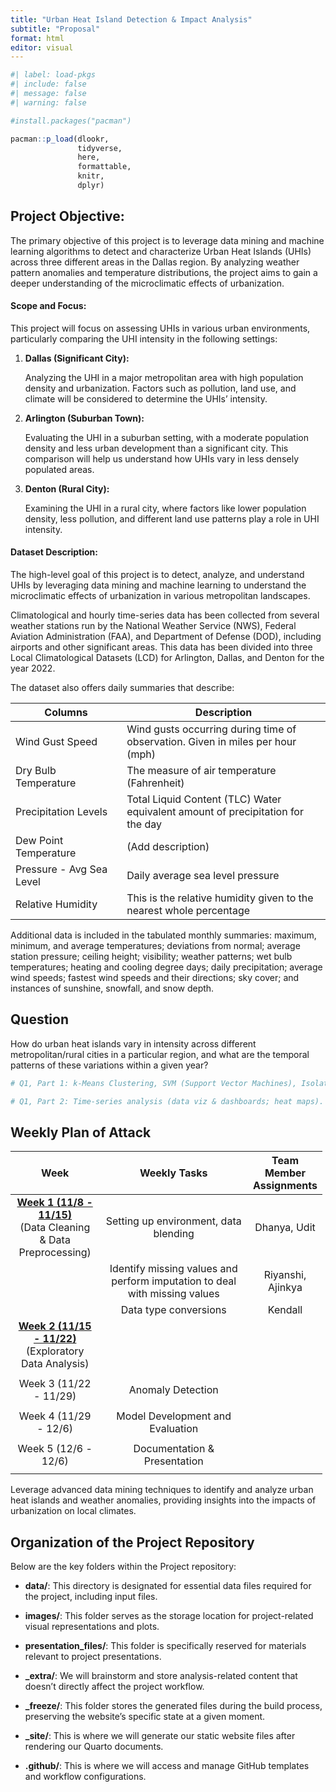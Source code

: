 ```yaml
---
title: "Urban Heat Island Detection & Impact Analysis"
subtitle: "Proposal"
format: html
editor: visual
---
```


```r
#| label: load-pkgs
#| include: false
#| message: false
#| warning: false

#install.packages("pacman")

pacman::p_load(dlookr,
               tidyverse,
               here,
               formattable,
               knitr,
               dplyr)
```

## Project Objective**:**

The primary objective of this project is to leverage data mining and machine learning algorithms to detect and characterize Urban Heat Islands (UHIs) across three different areas in the Dallas region. By analyzing weather pattern anomalies and temperature distributions, the project aims to gain a deeper understanding of the microclimatic effects of urbanization.

#### **Scope and Focus:**

This project will focus on assessing UHIs in various urban environments, particularly comparing the UHI intensity in the following settings:

1.  **Dallas (Significant City):**

    Analyzing the UHI in a major metropolitan area with high population density and urbanization. Factors such as pollution, land use, and climate will be considered to determine the UHIs' intensity.

2.  **Arlington (Suburban Town):**

    Evaluating the UHI in a suburban setting, with a moderate population density and less urban development than a significant city. This comparison will help us understand how UHIs vary in less densely populated areas.

3.  **Denton (Rural City):**

    Examining the UHI in a rural city, where factors like lower population density, less pollution, and different land use patterns play a role in UHI intensity.

#### Dataset Description:

The high-level goal of this project is to detect, analyze, and understand UHIs by leveraging data mining and machine learning to understand the microclimatic effects of urbanization in various metropolitan landscapes.

Climatological and hourly time-series data has been collected from several weather stations run by the National Weather Service (NWS), Federal Aviation Administration (FAA), and Department of Defense (DOD), including airports and other significant areas. This data has been divided into three Local Climatological Datasets (LCD) for Arlington, Dallas, and Denton for the year 2022.

The dataset also offers daily summaries that describe:

+---------------------------------------------+---------------------------------------------------------------------------------+
| Columns                                     | Description                                                                     |
+=============================================+=================================================================================+
| Wind Gust Speed                             | Wind gusts occurring during time of observation. Given in miles per hour (mph)  |
+---------------------------------------------+---------------------------------------------------------------------------------+
| Dry Bulb Temperature                        | The measure of air temperature (Fahrenheit)                                     |
+---------------------------------------------+---------------------------------------------------------------------------------+
| Precipitation Levels                        | Total Liquid Content (TLC) Water equivalent amount of precipitation for the day |
+---------------------------------------------+---------------------------------------------------------------------------------+
| Dew Point Temperature                       | (Add description)                                                               |
+---------------------------------------------+---------------------------------------------------------------------------------+
| Pressure - Avg Sea Level                    | Daily average sea level pressure                                                |
+---------------------------------------------+---------------------------------------------------------------------------------+
| Relative Humidity                           | This is the relative humidity given to the nearest whole percentage             |
+---------------------------------------------+---------------------------------------------------------------------------------+

Additional data is included in the tabulated monthly summaries: maximum, minimum, and average temperatures; deviations from normal; average station pressure; ceiling height; visibility; weather patterns; wet bulb temperatures; heating and cooling degree days; daily precipitation; average wind speeds; fastest wind speeds and their directions; sky cover; and instances of sunshine, snowfall, and snow depth.

## Question

How do urban heat islands vary in intensity across different metropolitan/rural cities in a particular region, and what are the temporal patterns of these variations within a given year?

```r
# Q1, Part 1: k-Means Clustering, SVM (Support Vector Machines), Isolation Forest and Local Outlier Factor (LOF), Z-scores. First 3 are models.

# Q1, Part 2: Time-series analysis (data viz & dashboards; heat maps).
```

## Weekly Plan of Attack

+-------------------------------------------+----------------------------------------------------------------------------+-------------------------+
| Week                                      | Weekly Tasks                                                               | Team Member Assignments |
+:=========================================:+:==========================================================================:+:=======================:+
| [**Week 1 (11/8 - 11/15)**]{.underline}\  | Setting up environment, data blending                                      | Dhanya, Udit            |
| (Data Cleaning & Data Preprocessing)      |                                                                            |                         |
+-------------------------------------------+----------------------------------------------------------------------------+-------------------------+
|                                           | Identify missing values and perform imputation to deal with missing values | Riyanshi, Ajinkya       |
+-------------------------------------------+----------------------------------------------------------------------------+-------------------------+
|                                           | Data type conversions                                                      | Kendall                 |
+-------------------------------------------+----------------------------------------------------------------------------+-------------------------+
| [**Week 2 (11/15 - 11/22)**]{.underline}\ |                                                                            |                         |
| (Exploratory Data Analysis)               |                                                                            |                         |
+-------------------------------------------+----------------------------------------------------------------------------+-------------------------+
|                                           |                                                                            |                         |
+-------------------------------------------+----------------------------------------------------------------------------+-------------------------+
| Week 3 (11/22 - 11/29)\                   | Anomaly Detection                                                          |                         |
+-------------------------------------------+----------------------------------------------------------------------------+-------------------------+
|                                           |                                                                            |                         |
+-------------------------------------------+----------------------------------------------------------------------------+-------------------------+
| Week 4 (11/29 - 12/6)\                    | Model Development and Evaluation                                           |                         |
+-------------------------------------------+----------------------------------------------------------------------------+-------------------------+
|                                           |                                                                            |                         |
+-------------------------------------------+----------------------------------------------------------------------------+-------------------------+
| Week 5 (12/6 - 12/6)\                     | Documentation & Presentation                                               |                         |
+-------------------------------------------+----------------------------------------------------------------------------+-------------------------+
|                                           |                                                                            |                         |
+-------------------------------------------+----------------------------------------------------------------------------+-------------------------+

Leverage advanced data mining techniques to identify and analyze urban heat islands and weather anomalies, providing insights into the impacts of urbanization on local climates.

## Organization of the Project Repository

Below are the key folders within the Project repository:

-   **data/**: This directory is designated for essential data files required for the project, including input files.

-   **images/**: This folder serves as the storage location for project-related visual representations and plots.

-   **presentation_files/**: This folder is specifically reserved for materials relevant to project presentations.

-   **\_extra/**: We will brainstorm and store analysis-related content that doesn't directly affect the project workflow.

-   **\_freeze/**: This folder stores the generated files during the build process, preserving the website's specific state at a given moment.

-   **\_site/**: This is where we will generate our static website files after rendering our Quarto documents.

-   **.github/**: This is where we will access and manage GitHub templates and workflow configurations.

